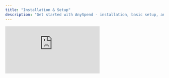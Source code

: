 ```yaml
---
title: "Installation & Setup"
description: "Get started with AnySpend - installation, basic setup, and verification"
---
```


<iframe class="w-full aspect-video rounded-xl mb-6" src="https://customer-gg6qs7nm5ue94t64.cloudflarestream.com/66d9ebc2e3a14ec87dfa360b83e26900/iframe?poster=https%3A%2F%2Fcustomer-gg6qs7nm5ue94t64.cloudflarestream.com%2F66d9ebc2e3a14ec87dfa360b83e26900%2Fthumbnails%2Fthumbnail.jpg%3Ftime%3D168%26height%3D600" title="AnySpend Setup" frameborder="0" allow="accelerometer; autoplay; clipboard-write; encrypted-media; gyroscope; picture-in-picture" allowfullscreen />

## Prerequisites

<CardGroup cols={3}>
  <Card title="Node.js" icon="node-js">
    v20.15.0 or higher
  </Card>
  <Card title="React" icon="react">
    Version 18 or 19
  </Card>
  <Card title="TypeScript" icon="code">
    Recommended for better DX
  </Card>
</CardGroup>

## Installation

Choose your preferred package manager:

<Tabs>
  <Tab title="npm">
    ```bash
    npm install @b3dotfun/sdk
    ```
  </Tab>
  <Tab title="pnpm">
    ```bash
    pnpm add @b3dotfun/sdk
    ```
  </Tab>
</Tabs>

## Basic Setup

### 1. Provider Setup

Wrap your app with the `B3Provider` and `AnyspendProvider` to enable AnySpend functionality:

```tsx App.tsx icon=react
import { AnyspendProvider } from "@b3dotfun/sdk/anyspend/react";
import { B3Provider } from "@b3dotfun/sdk/global-account/react";
import "@b3dotfun/sdk/index.css";

function App() {
  return (
    <B3Provider theme="light" environment="production" partnerId="your-awesome-partner-id">
      <AnyspendProvider>{/* Your app components */}</AnyspendProvider>
    </B3Provider>
  );
}

export default App;
```

### 2. Environment Configuration

<Tabs>
  <Tab title="Mainnet">
    **Endpoint**: `https://mainnet.anyspend.com`

    Use this for production applications with real transactions.
  </Tab>
  <Tab title="Testnet">
    **Endpoint**: `http://testnet.anyspend.com`

    Use this for development and testing with test tokens.

    Note: Testnet is currently not available.
  </Tab>
</Tabs>

### 3. TypeScript Configuration (Optional but Recommended)

<Note>
  If you're using TypeScript, ensure your `tsconfig.json` includes these settings for optimal compatibility:
</Note>

```json tsconfig.json icon=settings
{
  "compilerOptions": {
    "moduleResolution": "node",
    "allowSyntheticDefaultImports": true,
    "esModuleInterop": true
  }
}
```

## Verification

Create a simple test component to verify your setup works correctly:

```tsx TestComponent.tsx icon=test-tube lines
import { AnySpend } from "@b3dotfun/sdk/anyspend/react";

function TestComponent() {
  return <AnySpend />;
}
```

## Next Steps

<CardGroup cols={3}>
  <Card title="Explore Components" icon="puzzle-piece" href="/anyspend/components">
    Learn about available components for different payment scenarios
  </Card>
  <Card title="Learn about Hooks" icon="link" href="/anyspend/hooks">
    Discover React hooks for building custom payment flows
  </Card>
  <Card title="See Examples" icon="code" href="/anyspend/examples">
    Browse real-world implementation examples
  </Card>
</CardGroup>

## Troubleshooting

<AccordionGroup>
  <Accordion title="Import Errors">
    Make sure you've installed the SDK correctly and imported the CSS file. The SDK requires React 18\+ and may have compatibility issues with older versions.
  </Accordion>
  <Accordion title="Provider Not Found">
    Ensure you have `B3Provider` and `AnyspendProvider` placed high in your component tree, typically in your main App component.
  </Accordion>
  <Accordion title="TypeScript Errors">
    If you're seeing TypeScript errors, verify your `tsconfig.json` includes the recommended settings above.
  </Accordion>
</AccordionGroup>
